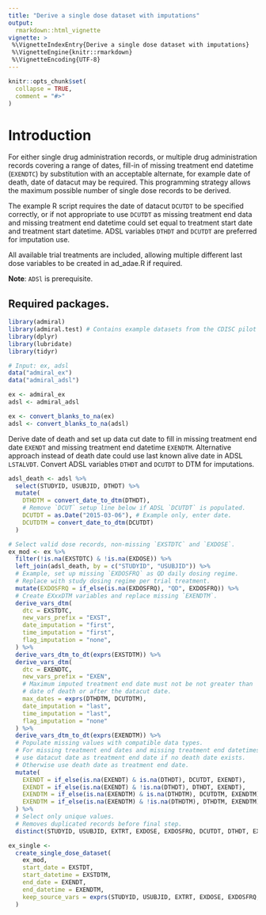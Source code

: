 ```yaml
---
title: "Derive a single dose dataset with imputations"
output: 
  rmarkdown::html_vignette
vignette: >
 %\VignetteIndexEntry{Derive a single dose dataset with imputations}
 %\VignetteEngine{knitr::rmarkdown}
 %\VignetteEncoding{UTF-8}
---
```

  
```r
knitr::opts_chunk$set(
  collapse = TRUE,
  comment = "#>"
)
```
# Introduction

For either single drug administration records,
or multiple drug administration records covering a range of dates,
fill-in of missing treatment end datetime (`EXENDTC`) by substitution
with an acceptable alternate, for example date of death, date of datacut
may be required. This programming strategy allows the maximum possible number
of single dose records to be derived.

The example R script requires the date of datacut `DCUTDT` to be specified correctly,
or if not appropriate to use `DCUTDT` as missing treatment end data
and missing treatment end datetime could set equal to treatment start date
and treatment start datetime.
ADSL variables `DTHDT` and `DCUTDT` are preferred for imputation use.

All available trial treatments are included, allowing multiple different
last dose variables to be created in ad_adae.R if required.

**Note**: `ADSl` is prerequisite.

## Required packages.

```r
library(admiral)
library(admiral.test) # Contains example datasets from the CDISC pilot project.
library(dplyr)
library(lubridate)
library(tidyr)
```

```r
# Input: ex, adsl
data("admiral_ex")
data("admiral_adsl")

ex <- admiral_ex
adsl <- admiral_adsl

ex <- convert_blanks_to_na(ex)
adsl <- convert_blanks_to_na(adsl)
```
Derive date of death and set up data cut date to fill in missing treatment end date `EXENDT` and missing treatment end datetime `EXENDTM`.
Alternative approach instead of death date could use last known alive date in ADSL `LSTALVDT`.
Convert ADSL variables `DTHDT` and `DCUTDT` to DTM for imputations.
```r
adsl_death <- adsl %>%
  select(STUDYID, USUBJID, DTHDT) %>%
  mutate(
    DTHDTM = convert_date_to_dtm(DTHDT),
    # Remove `DCUT` setup line below if ADSL `DCUTDT` is populated.
    DCUTDT = as.Date("2015-03-06"), # Example only, enter date.
    DCUTDTM = convert_date_to_dtm(DCUTDT)
  )

# Select valid dose records, non-missing `EXSTDTC` and `EXDOSE`.
ex_mod <- ex %>%
  filter(!is.na(EXSTDTC) & !is.na(EXDOSE)) %>%
  left_join(adsl_death, by = c("STUDYID", "USUBJID")) %>%
  # Example, set up missing `EXDOSFRQ` as QD daily dosing regime.
  # Replace with study dosing regime per trial treatment.
  mutate(EXDOSFRQ = if_else(is.na(EXDOSFRQ), "QD", EXDOSFRQ)) %>%
  # Create EXxxDTM variables and replace missing `EXENDTM`.
  derive_vars_dtm(
    dtc = EXSTDTC,
    new_vars_prefix = "EXST",
    date_imputation = "first",
    time_imputation = "first",
    flag_imputation = "none",
  ) %>%
  derive_vars_dtm_to_dt(exprs(EXSTDTM)) %>%
  derive_vars_dtm(
    dtc = EXENDTC,
    new_vars_prefix = "EXEN",
    # Maximum imputed treatment end date must not be not greater than
    # date of death or after the datacut date.
    max_dates = exprs(DTHDTM, DCUTDTM),
    date_imputation = "last",
    time_imputation = "last",
    flag_imputation = "none"
  ) %>%
  derive_vars_dtm_to_dt(exprs(EXENDTM)) %>%
  # Populate missing values with compatible data types.
  # For missing treatment end dates and missing treatment end datetimes
  # use datacut date as treatment end date if no death date exists.
  # Otherwise use death date as treatment end date.
  mutate(
    EXENDT = if_else(is.na(EXENDT) & is.na(DTHDT), DCUTDT, EXENDT),
    EXENDT = if_else(is.na(EXENDT) & !is.na(DTHDT), DTHDT, EXENDT),
    EXENDTM = if_else(is.na(EXENDTM) & is.na(DTHDTM), DCUTDTM, EXENDTM),
    EXENDTM = if_else(is.na(EXENDTM) & !is.na(DTHDTM), DTHDTM, EXENDTM)
  ) %>%
  # Select only unique values.
  # Removes duplicated records before final step.
  distinct(STUDYID, USUBJID, EXTRT, EXDOSE, EXDOSFRQ, DCUTDT, DTHDT, EXSTDT, EXSTDTM, EXENDT, EXENDTM, EXSTDTC, EXENDTC)

ex_single <-
  create_single_dose_dataset(
    ex_mod,
    start_date = EXSTDT,
    start_datetime = EXSTDTM,
    end_date = EXENDT,
    end_datetime = EXENDTM,
    keep_source_vars = exprs(STUDYID, USUBJID, EXTRT, EXDOSE, EXDOSFRQ, DCUTDT, EXSTDT, EXSTDTM, EXENDT, EXENDTM, EXSTDTC, EXENDTC)
  )
```
